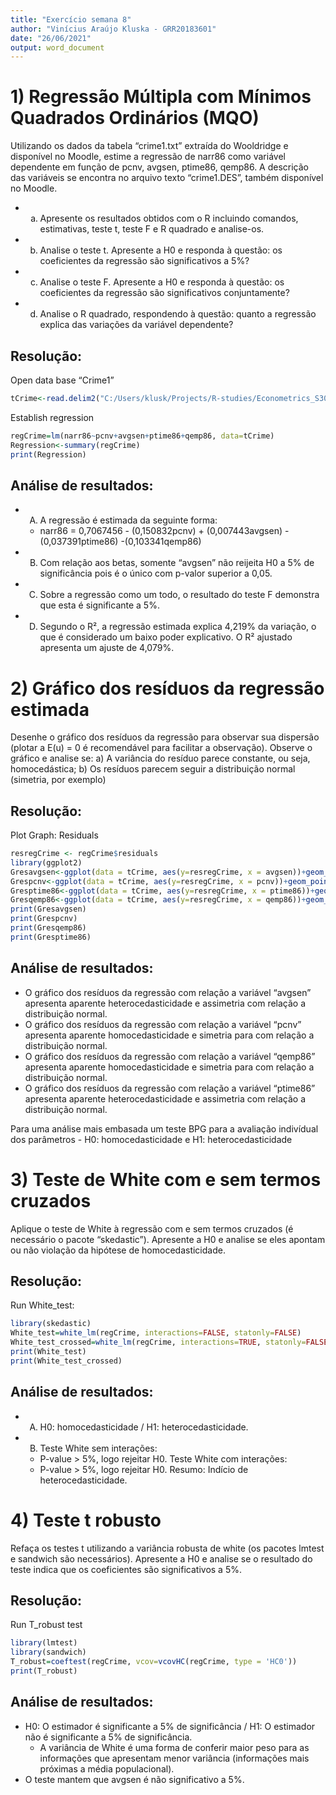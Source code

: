 ```yaml
---
title: "Exercício semana 8"
author: "Vinícius Araújo Kluska - GRR20183601"
date: "26/06/2021"
output: word_document
---
```


# 1) Regressão Múltipla com Mínimos Quadrados Ordinários (MQO)  

Utilizando os dados da tabela "crime1.txt" extraída do Wooldridge e disponível no Moodle, estime a regressão de narr86 como variável dependente em função de pcnv, avgsen, ptime86, qemp86. A descrição das variáveis se encontra no arquivo texto "crime1.DES", também disponível no Moodle.

* a) Apresente os resultados obtidos com o R incluindo comandos, estimativas, teste t, teste F e R quadrado e analise-os.  
* b) Analise o teste t. Apresente a H0 e responda à questão: os coeficientes da regressão são significativos a 5%?  
* c) Analise o teste F. Apresente a H0 e responda à questão: os coeficientes da regressão são significativos conjuntamente?   
* d) Analise o R quadrado, respondendo à questão: quanto a regressão explica das variações da variável dependente?

## Resolução:

Open data base "Crime1"
```r
tCrime<-read.delim2("C:/Users/klusk/Projects/R-studies/Econometrics_S308/Crime_1.txt")
```
Establish regression
```r
regCrime=lm(narr86~pcnv+avgsen+ptime86+qemp86, data=tCrime)
Regression<-summary(regCrime)
print(Regression)
```
## Análise de resultados:
* A)  A regressão é estimada da seguinte forma: 
   + narr86 = 0,7067456 - (0,150832pcnv) + (0,007443avgsen) - (0,037391ptime86) -(0,103341qemp86)
* B) Com relação aos betas, somente "avgsen" não reijeita H0 a 5% de significância pois é o único com p-valor superior a 0,05.
* C) Sobre a regressão como um todo, o resultado do teste F demonstra que esta é significante a 5%.
* D) Segundo o R², a regressão estimada explica 4,219% da variação, o que é considerado um baixo poder explicativo. O R² ajustado apresenta um ajuste de 4,079%.
   
# 2) Gráfico dos resíduos da regressão estimada  

Desenhe o gráfico dos resíduos da regressão para observar sua dispersão (plotar a E(u) = 0 é recomendável para facilitar a observação). Observe o gráfico e analise se:  a) A variância do resíduo parece constante, ou seja, homocedástica;  b) Os resíduos parecem seguir a distribuição normal (simetria, por exemplo)      

## Resolução:

Plot Graph: Residuals
```r
resregCrime <- regCrime$residuals
library(ggplot2)
Gresavgsen<-ggplot(data = tCrime, aes(y=resregCrime, x = avgsen))+geom_point(col='Blue')+geom_abline(slope = 0)
Grespcnv<-ggplot(data = tCrime, aes(y=resregCrime, x = pcnv))+geom_point(col='Blue')+geom_abline(slope = 0)
Gresptime86<-ggplot(data = tCrime, aes(y=resregCrime, x = ptime86))+geom_point(col='Blue')+geom_abline(slope = 0)
Gresqemp86<-ggplot(data = tCrime, aes(y=resregCrime, x = qemp86))+geom_point(col='Blue')+geom_abline(slope = 0)
print(Gresavgsen)
print(Grespcnv)
print(Gresqemp86)
print(Gresptime86)
```

## Análise de resultados:

* O gráfico dos resíduos da regressão com relação a variável "avgsen" apresenta aparente heterocedasticidade e assimetria com relação a distribuição normal.
* O gráfico dos resíduos da regressão com relação a variável "pcnv" apresenta aparente homocedasticidade e simetria para com relação a distribuição normal.
* O gráfico dos resíduos da regressão com relação a variável "qemp86" apresenta aparente homocedasticidade e simetria para com relação a distribuição normal.
* O gráfico dos resíduos da regressão com relação a variável "ptime86" apresenta aparente heterocedasticidade e assimetria com relação a distribuição normal.

Para uma análise mais embasada um teste BPG para a avaliação indivídual dos parâmetros - H0: homocedasticidade e H1: heterocedasticidade

# 3) Teste de White com e sem termos cruzados

Aplique o teste de White à regressão  com e sem termos cruzados (é necessário o pacote "skedastic"). Apresente a H0 e analise se eles apontam ou não violação da hipótese de homocedasticidade.  

## Resolução:

Run White_test:
```r
library(skedastic)
White_test=white_lm(regCrime, interactions=FALSE, statonly=FALSE)
White_test_crossed=white_lm(regCrime, interactions=TRUE, statonly=FALSE)
print(White_test)
print(White_test_crossed)
```
## Análise de resultados:

* A) H0: homocedasticidade / H1: heterocedasticidade.

* B) Teste White sem interações:
   + P-value > 5%, logo rejeitar H0.
     Teste White com interações:
   + P-value > 5%, logo rejeitar H0.
   Resumo: Indício de heterocedasticidade.

# 4) Teste t robusto

Refaça os testes t utilizando a variância robusta de white (os pacotes lmtest e sandwich são necessários). Apresente a H0 e analise se o resultado do teste indica que os coeficientes são significativos a 5%.

## Resolução:

Run T_robust test
```r
library(lmtest)
library(sandwich)
T_robust=coeftest(regCrime, vcov=vcovHC(regCrime, type = 'HC0'))
print(T_robust)
```

## Análise de resultados:

* H0: O estimador é significante a 5% de significância / H1:  O estimador não é significante a 5% de significância.
   + A variância de White é uma forma de conferir maior peso para as informações que apresentam menor variância (informações mais próximas a média populacional).
* O teste mantem que avgsen é não significativo a 5%.